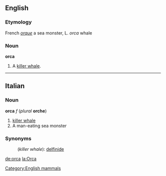 ==English==
[[Category:English mammals]]

===Etymology===
French ''[[orque]]'' a sea monster, L. ''orca'' whale

===Noun===
'''orca'''
# A [[killer whale]].

----

==Italian==
===Noun===
'''orca''' ''f'' (''plural'' '''orche''')

#[[killer whale]]
# A man-eating sea monster<!--What is the English equivalent?-->

===Synonyms===
:(''killer whale''): [[delfinide]]

[[de:orca]]
[[la:Orca]]